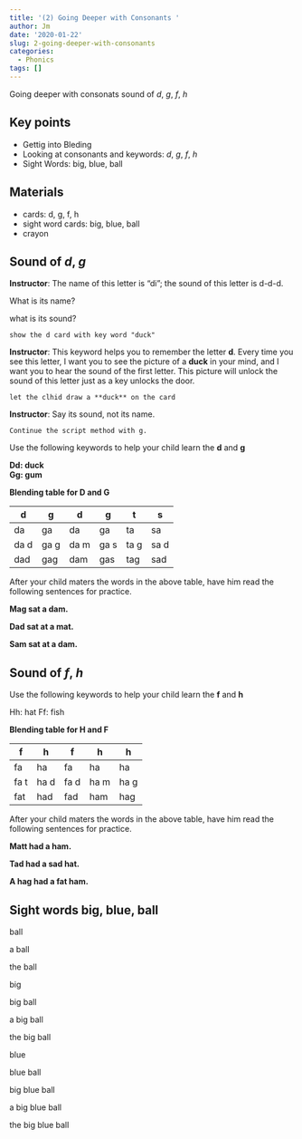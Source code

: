 ```yaml
---
title: '(2) Going Deeper with Consonants '
author: Jm
date: '2020-01-22'
slug: 2-going-deeper-with-consonants
categories:
  - Phonics
tags: []
---
```


Going deeper with consonats sound of _d_, _g_, _f_, _h_ <!--more-->

## Key points 
* Gettig into Bleding
* Looking at consonants and keywords: _d_, _g_, _f_, _h_
* Sight Words: big, blue, ball 

## Materials 
* cards: d, g, f, h
* sight word cards: big, blue, ball
* crayon

## Sound of _d_, _g_

**Instructor**: The name of this letter is "di"; the sound of this letter is d-d-d. 

What is its name?
            
what is its sound?
            
`show the d card with key word "duck"`

**Instructor**: This keyword helps you to remember the letter **d**. Every time you see this letter, I want you to see the picture of a **duck** in your mind, and I want you to hear the sound of the first letter. This picture will unlock the sound of this letter just as a key unlocks the door. 

`let the clhid draw a **duck** on the card`

**Instructor**: Say its sound, not its name.

`Continue the script method with g. `

Use the following keywords to help your child learn the **d** and **g**

**Dd: duck**  
**Gg: gum**

**Blending table for D and G**

 d  | g  |  d |  g | t  |  s
----|----|----|----|----|---
da  |ga  |da  |ga  |ta  |sa
da d|ga g|da m|ga s|ta g|sa d
dad |gag |dam |gas |tag |sad

After your child maters the words in the above table, have him read the following sentences for practice. 

**Mag sat a dam.**

**Dad sat at a mat.**

**Sam sat at a dam.**

## Sound of _f_, _h_

Use the following keywords to help your child learn the **f** and **h**

Hh: hat
Ff: fish

**Blending table for H and F**

 f  | h  |  f |  h | h  
----|----|----|----|---
fa  |ha  |fa  |ha  |ha  
fa t|ha d|fa d|ha m|ha g
fat |had |fad |ham |hag 

After your child maters the words in the above table, have him read the following sentences for practice. 

**Matt had a ham.**

**Tad had a sad hat.**

**A hag had a fat ham.**

## Sight words big, blue, ball

ball

a ball

the ball

big

big ball

a big ball

the big ball

blue

blue ball

big blue ball

a big blue ball 

the big blue ball
